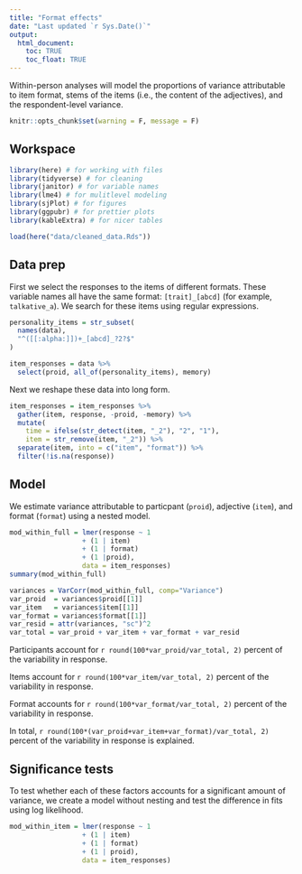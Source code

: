 ```yaml
---
title: "Format effects"
date: "Last updated `r Sys.Date()`"
output: 
  html_document:
    toc: TRUE
    toc_float: TRUE
---
```


Within-person analyses will model the proportions of variance attributable to item format, stems of the items (i.e., the content of the adjectives), and the respondent-level variance.

```r
knitr::opts_chunk$set(warning = F, message = F)
```

## Workspace

```r
library(here) # for working with files
library(tidyverse) # for cleaning
library(janitor) # for variable names
library(lme4) # for mulitlevel modeling
library(sjPlot) # for figures
library(ggpubr) # for prettier plots
library(kableExtra) # for nicer tables
```

```r
load(here("data/cleaned_data.Rds"))
```


## Data prep

First we select the responses to the items of different formats. These variable names all have the same format: `[trait]_[abcd]` (for example, `talkative_a`). We search for these items using regular expressions.

```r
personality_items = str_subset(
  names(data),
  "^([[:alpha:]])+_[abcd]_?2?$"
)

item_responses = data %>%
  select(proid, all_of(personality_items), memory) 
```

Next we reshape these data into long form.

```r
item_responses = item_responses %>%
  gather(item, response, -proid, -memory) %>%
  mutate(
    time = ifelse(str_detect(item, "_2"), "2", "1"),
    item = str_remove(item, "_2")) %>%
  separate(item, into = c("item", "format")) %>%
  filter(!is.na(response))
```

## Model

We estimate variance attributable to particpant (`proid`), adjective (`item`), and format (`format`) using a nested model.

```r
mod_within_full = lmer(response ~ 1 
                  + (1 | item)
                  + (1 | format)
                  + (1 |proid),
                  data = item_responses)
summary(mod_within_full)

```

```r
variances = VarCorr(mod_within_full, comp="Variance")
var_proid  = variances$proid[[1]]
var_item   = variances$item[[1]]
var_format = variances$format[[1]]
var_resid = attr(variances, "sc")^2
var_total = var_proid + var_item + var_format + var_resid
```

Participants account for `r round(100*var_proid/var_total, 2)` percent of the variability in response.

Items account for `r round(100*var_item/var_total, 2)` percent of the variability in response.

Format accounts for `r round(100*var_format/var_total, 2)` percent of the variability in response.

In total, `r round(100*(var_proid+var_item+var_format)/var_total, 2)` percent of the variability in response is explained.

## Significance tests

To test whether each of these factors accounts for a significant amount of variance, we create a model without nesting and test the difference in fits using log likelihood.

```r
mod_within_item = lmer(response ~ 1 
                  + (1 | item)
                  + (1 | format)
                  + (1 | proid),
                  data = item_responses)
```

